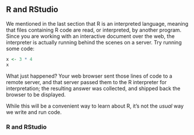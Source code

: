 ## R and RStudio

We mentioned in the last section that R is an interpreted language, meaning that files containing R code are read, or interpreted, by another program. Since you are working with an interactive document over the web, the interpreter is actually running behind the scenes on a server. Try running some code:

```r
x <- 3 * 4
x
```

What just happened? Your web browser sent those lines of code to a remote server, and that server passed them to the R interpreter for interpretation; the resulting answer was collected, and shipped back the browser to be displayed. 

While this will be a convenient way to learn about R, it's not the *usual* way we write and run code.

### R and RStudio

